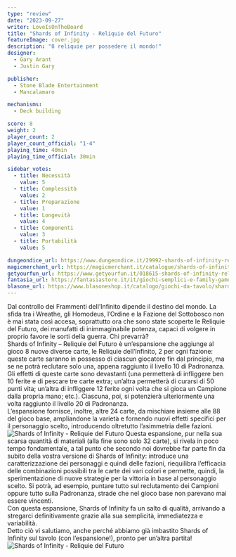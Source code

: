```yaml
---
type: "review"
date: "2023-09-27"
writer: LoveIsOnTheBoard
title: "Shards of Infinity - Reliquie del Futuro"
featureImage: cover.jpg
description: "8 reliquie per possedere il mondo!"
designer:
  - Gary Arant
  - Justin Gary

publisher:
  - Stone Blade Entertainment
  - Mancalamaro

mechanisms:
  - Deck building

score: 8
weight: 2
player_count: 2
player_count_official: "1-4"
playing_time: 40min
playing_time_official: 30min

sidebar_votes:
  - title: Necessità
    value: 5
  - title: Complessità
    value: 2
  - title: Preparazione
    value: 1
  - title: Longevità
    value: 4
  - title: Componenti
    value: 3
  - title: Portabilità
    value: 5

dungeondice_url: https://www.dungeondice.it/29992-shards-of-infinity-reliquie-del-futuro.html
magicmerchant_url: https://magicmerchant.it/catalogue/shards-of-infinity-relics-of-the-future-65044/
getyourfun_url: https://www.getyourfun.it/018615-shards-of-infinity-reliquie-del-futuro-giochi-di-carte.html
fantasia_url: https://fantasiastore.it/it/giochi-semplici-e-family-games/19667-shards-of-infinity-reliquie-del-futuro-espansione.html
blasone_url: https://www.blasoneshop.it/catalogo/giochi-da-tavolo/shards-of-infinity-reliquie-dal-futuro-42-3230
---
```


<OriginalReviewLink slug="shards-of-infinity" />

<Panoramic>
  Dal controllo dei Frammenti dell’Infinito dipende il destino del mondo. La
  sfida tra i Wreathe, gli Homodeus, l’Ordine e la Fazione del Sottobosco non è
  mai stata così accesa, soprattutto ora che sono state scoperte le Reliquie del
  Futuro, dei manufatti di inimmaginabile potenza, capaci di volgere in proprio
  favore le sorti della guerra. Chi prevarrà?
  <br />
  Shards of Infinity – Reliquie del Futuro è un’espansione che aggiunge al gioco
  8 nuove diverse carte, le Reliquie dell’Infinito, 2 per ogni fazione: queste
  carte saranno in possesso di ciascun giocatore fin dal principio, ma se ne
  potrà reclutare solo una, appena raggiunto il livello 10 di Padronanza. Gli
  effetti di queste carte sono devastanti (una permetterà di infliggere ben 10
  ferite e di pescare tre carte extra; un’altra permetterà di curarsi di 50
  punti vita; un’altra di infliggere 12 ferite ogni volta che si gioca un
  Campione dalla propria mano; etc.). Ciascuna, poi, si potenzierà ulteriormente
  una volta raggiunto il livello 20 di Padronanza.
  <br />
  L’espansione fornisce, inoltre, altre 24 carte, da mischiare insieme alle 88
  del gioco base, ampliandone la varietà e fornendo nuovi effetti specifici per
  il personaggio scelto, introducendo oltretutto l’asimmetria delle fazioni.
</Panoramic>

<img src="./game1.jpg" alt="Shards of Infinity - Reliquie del Futuro" />

<Feedback>
  Questa espansione, pur nella sua scarsa quantità di materiali (alla fine sono
  solo 32 carte), si rivela in poco tempo fondamentale, a tal punto che secondo
  noi dovrebbe far parte fin da subito della vostra versione di Shards of
  Infinity: introduce una caratterizzazione dei personaggi e quindi delle
  fazioni, riequilibra l’efficacia delle combinazioni possibili tra le carte dei
  vari colori e permette, quindi, la sperimentazione di nuove strategie per la
  vittoria in base al personaggio scelto. Si potrà, ad esempio, puntare tutto
  sul reclutamento dei Campioni oppure tutto sulla Padronanza, strade che nel
  gioco base non parevano mai essere vincenti.
  <br />
  Con questa espansione, Shards of Infinity fa un salto di qualità, arrivando a
  stregarci definitivamente grazie alla sua semplicità, immediatezza e
  variabilità.
  <br />
  Detto ciò vi salutiamo, anche perché abbiamo già imbastito Shards of Infinity
  sul tavolo (con l’espansione!), pronto per un’altra partita!
</Feedback>

<img src="./game2.jpg" alt="Shards of Infinity - Reliquie del Futuro" />
